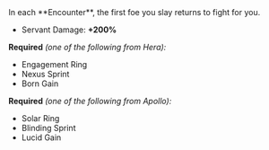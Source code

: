 
<Boon>
In each **Encounter**, the first foe you slay returns to fight for you.

- Servant Damage: **+200%**

</Boon>

**Required** _(one of the following from Hera):_

- Engagement Ring
- Nexus Sprint
- Born Gain

**Required** _(one of the following from Apollo):_

- Solar Ring
- Blinding Sprint
- Lucid Gain
